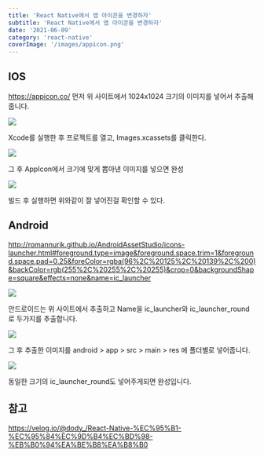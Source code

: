 ```yaml
---
title: 'React Native에서 앱 아이콘을 변경하자'
subtitle: 'React Native에서 앱 아이콘을 변경하자'
date: '2021-06-09'
category: 'react-native'
coverImage: '/images/appicon.png'
---
```


## IOS

https://appicon.co/
먼저 위 사이트에서 1024x1024 크기의 이미지를 넣어서 추출해줍니다.

![](https://images.velog.io/images/hojin9622/post/3ecedb2a-330b-4889-9d11-b16437453ed0/Screen%20Shot%202021-06-09%20at%209.20.02%20AM.png)

Xcode를 실행한 후 프로젝트를 열고, Images.xcassets를 클릭한다.

![](https://images.velog.io/images/hojin9622/post/f760320e-aa28-4486-9cbc-0ea9dd8af04f/Screen%20Shot%202021-06-09%20at%209.20.14%20AM.png)

그 후 AppIcon에서 크기에 맞게 뽑아낸 이미지를 넣으면 완성

![](https://images.velog.io/images/hojin9622/post/9e0a81a9-36f6-4f0f-94c3-13feb4ecadae/simulator_screenshot_9C8EC1BB-2DC1-481B-BDA8-771789A32B9B.png)

빌드 후 실행하면 위와같이 잘 넣어진걸 확인할 수 있다.

## Android

http://romannurik.github.io/AndroidAssetStudio/icons-launcher.html#foreground.type=image&foreground.space.trim=1&foreground.space.pad=0.25&foreColor=rgba(96%2C%20125%2C%20139%2C%200)&backColor=rgb(255%2C%20255%2C%20255)&crop=0&backgroundShape=square&effects=none&name=ic_launcher

![](https://images.velog.io/images/hojin9622/post/e2c15672-257b-4246-be97-78731edc4381/Screen%20Shot%202021-06-09%20at%209.40.01%20AM.png)

안드로이드는 위 사이트에서 추출하고 Name을 ic_launcher와 ic_launcher_round로 두가지를 추출합니다.

![](https://images.velog.io/images/hojin9622/post/4b9bb0cf-23b8-4faf-b620-0a6847654521/Screen%20Shot%202021-06-09%20at%209.41.48%20AM.png)

그 후 추출한 이미지를 android > app > src > main > res 에 폴더별로 넣어줍니다.

![](https://images.velog.io/images/hojin9622/post/270df0f9-7f47-49b7-ab65-ec0c1697b8d8/Screen%20Shot%202021-06-09%20at%209.42.29%20AM.png)

동일한 크기의 ic_launcher_round도 넣어주게되면 완성입니다.

## 참고

https://velog.io/@dody_/React-Native-%EC%95%B1-%EC%95%84%EC%9D%B4%EC%BD%98-%EB%B0%94%EA%BE%B8%EA%B8%B0
